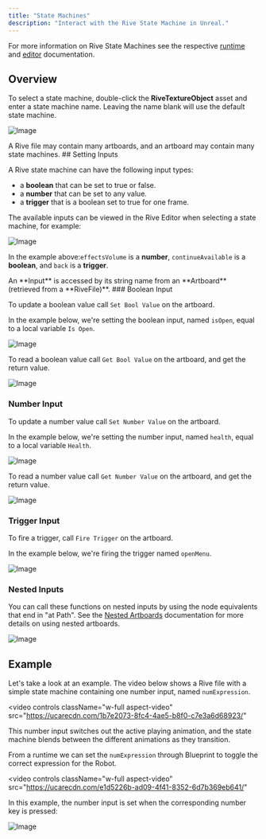 ```yaml
---
title: "State Machines"
description: "Interact with the Rive State Machine in Unreal."
---
```


For more information on Rive State Machines see the respective [runtime](/runtimes/state-machines) and [editor](/editor/state-machine/) documentation.

## Overview

To select a state machine, double-click the **RiveTextureObject** asset and enter a state machine name. Leaving the name blank will use the default state machine.

![Image](/images/game-runtimes/unreal/199aa4b2-e87a-435e-8bcf-dfa8f3edfc1c.webp)

<Note>
  A Rive file may contain many artboards, and an artboard may contain many state
  machines.
</Note>
## Setting Inputs

A Rive state machine can have the following input types:

- a **boolean** that can be set to true or false.
- a **number** that can be set to any value.
- a **trigger** that is a boolean set to true for one frame.

The available inputs can be viewed in the Rive Editor when selecting a state machine, for example:

![Image](/images/game-runtimes/unreal/8d480bb7-f471-4130-acb5-9b90ad2aed4a.webp)

In the example above:`effectsVolume` is a **number**, `continueAvailable` is a **boolean**, and `back` is a **trigger**.

<Note>
  An **Input** is accessed by its string name from an **Artboard** (retrieved
  from a **RiveFile)**.
</Note>
### Boolean Input

To update a boolean value call `Set Bool Value` on the artboard.

In the example below, we're setting the boolean input, named `isOpen`, equal to a local variable `Is Open`.

![Image](/images/game-runtimes/unreal/102d3616-45dd-41b8-a3eb-d2af71dfa54d.webp)

To read a boolean value call `Get Bool Value` on the artboard, and get the return value.

![Image](/images/game-runtimes/unreal/8f9616c7-1d72-4a67-b2a1-ae60aea52fa8.webp)

### Number Input

To update a number value call `Set Number Value` on the artboard.

In the example below, we're setting the number input, named `health`, equal to a local variable `Health`.

![Image](/images/game-runtimes/unreal/0a398356-bb41-4bae-815f-3c0011786eda.webp)

To read a number value call `Get Number Value` on the artboard, and get the return value.

![Image](/images/game-runtimes/unreal/3bfd0671-e6a1-445a-927b-2e311d8b4308.webp)

### Trigger Input

To fire a trigger, call `Fire Trigger` on the artboard.

In the example below, we're firing the trigger named `openMenu`.

![Image](/images/game-runtimes/unreal/986c4ea0-2f2c-47e7-91a0-2858e9bee42f.webp)

### Nested Inputs

You can call these functions on nested inputs by using the node equivalents that end in "at Path". See the [Nested Artboards](/editor/fundamentals/components) documentation for more details on using nested artboards.

![Image](/images/game-runtimes/unreal/5ac579c6-7d8f-4875-a54f-7716e95f1098.webp)

## Example

Let's take a look at an example. The video below shows a Rive file with a simple state machine containing one number input, named `numExpression`.

<video
  controls
  className="w-full aspect-video"
  src="https://ucarecdn.com/1b7e2073-8fc4-4ae5-b8f0-c7e3a6d68923/"
></video>

This number input switches out the active playing animation, and the state machine blends between the different animations as they transition.

From a runtime we can set the `numExpression` through Blueprint to toggle the correct expression for the Robot.

<video
  controls
  className="w-full aspect-video"
  src="https://ucarecdn.com/e1d5226b-ad09-4f41-8352-6d7b369eb641/"
></video>

In this example, the number input is set when the corresponding number key is pressed:

![Image](/images/game-runtimes/unreal/eb1c728c-0451-4ecf-9f2f-0832a598c568.webp)
